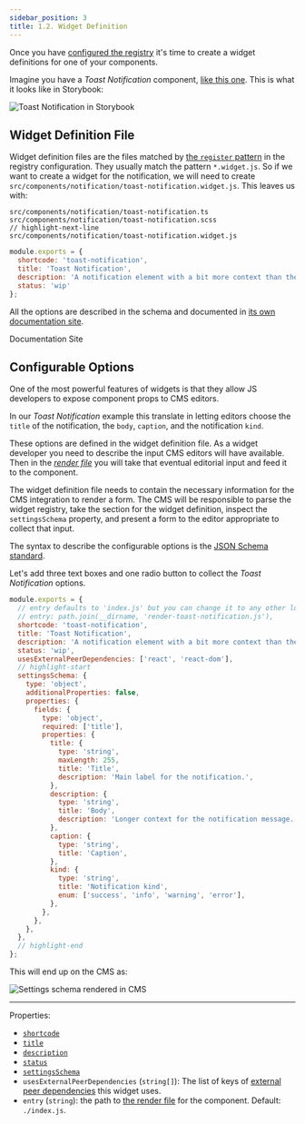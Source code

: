 ```yaml
---
sidebar_position: 3
title: 1.2. Widget Definition
---
```



Once you have [configured the registry](./config/declare-registry) it's time to create a widget definitions for one of
your components.

Imagine you have a _Toast Notification_ component, [like this one](https://www.carbondesignsystem.com/components/notification/usage#toast-notifications). This is what it looks like in Storybook:

![Toast Notification in Storybook](../../static/img/storybook-toast.png)

## Widget Definition File
Widget definition files are the files matched by [the `register` pattern](config/options/register) in the registry
configuration. They usually match the pattern `*.widget.js`. So if we want to create a widget for the notification, we
will need to create `src/components/notification/toast-notification.widget.js`. This leaves us with:

```shell
src/components/notification/toast-notification.ts
src/components/notification/toast-notification.scss
// highlight-next-line
src/components/notification/toast-notification.widget.js
```

```js title="src/components/notification/toast-notification.widget.js"
module.exports = {
  shortcode: 'toast-notification',
  title: 'Toast Notification',
  description: 'A notification element with a bit more context than the inline notification.',
  status: 'wip'
};
```

All the options are described in the schema and documented in [its own documentation site](https://js-widgets.github.io/js-widgets/registry-schema/).

<Link
  className="button button--secondary button--lg"
  to="https://js-widgets.github.io/js-widgets/registry-schema/">
  Documentation Site
</Link>

## Configurable Options
One of the most powerful features of widgets is that they allow JS developers to expose component props to CMS
editors.

In our _Toast Notification_ example this translate in letting editors choose the `title` of the notification, the
`body`, `caption`, and the notification `kind`.

These options are defined in the widget definition file. As a widget developer you need to describe the input CMS
editors will have available. Then in the [_render file_](./render-file) you will take that eventual editorial input
and feed it to the component.

The widget definition file needs to contain the necessary information for the CMS integration to render a form. The CMS
will be responsible to parse the widget registry, take the section for the widget definition, inspect the
`settingsSchema` property, and present a form to the editor appropriate to collect that input.

The syntax to describe the configurable options is the [JSON Schema standard](https://json-schema.org).

Let's add three text boxes and one radio button to collect the _Toast Notification_ options.

```js title="src/components/notification/toast-notification.widget.js"
module.exports = {
  // entry defaults to 'index.js' but you can change it to any other location.
  // entry: path.join(__dirname, 'render-toast-notification.js'),
  shortcode: 'toast-notification',
  title: 'Toast Notification',
  description: 'A notification element with a bit more context than the inline notification.',
  status: 'wip',
  usesExternalPeerDependencies: ['react', 'react-dom'],
  // highlight-start
  settingsSchema: {
    type: 'object',
    additionalProperties: false,
    properties: {
      fields: {
        type: 'object',
        required: ['title'],
        properties: {
          title: {
            type: 'string',
            maxLength: 255,
            title: 'Title',
            description: 'Main label for the notification.',
          },
          description: {
            type: 'string',
            title: 'Body',
            description: 'Longer context for the notification message.',
          },
          caption: {
            type: 'string',
            title: 'Caption',
          },
          kind: {
            type: 'string',
            title: 'Notification kind',
            enum: ['success', 'info', 'warning', 'error'],
          },
        },
      },
    },
  },
  // highlight-end
};
```

This will end up on the CMS as:

![Settings schema rendered in CMS](../../static/img/tutorial/settings-schema-options.png)

---

Properties:

  - [`shortcode`](https://js-widgets.github.io/js-widgets/registry-schema/#items_shortcode)
  - [`title`](https://js-widgets.github.io/js-widgets/registry-schema/#items_title)
  - [`description`](https://js-widgets.github.io/js-widgets/registry-schema/#items_description)
  - [`status`](https://js-widgets.github.io/js-widgets/registry-schema/#items_status)
  - [`settingsSchema`](https://js-widgets.github.io/js-widgets/registry-schema/#items_settingsSchema)
  - `usesExternalPeerDependencies` (`string[]`): The list of keys of [external peer dependencies](./config/options/allExternalPeerDependencies) this widget uses.
  - `entry` (`string`): the path to [the render file](./render-file) for the component. Default: `./index.js`.
